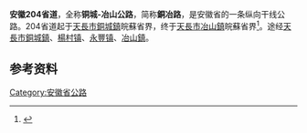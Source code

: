 {{中国省道信息框
|省=安徽
|省道编号=204
|地图链接=是
|自定义地图=yes
|路线名称=铜城-冶山公路
|路线简称=铜冶路
|起点=[[滁州市|滁州市]][[天長市|天長市]][[銅城鎮|銅城鎮]]
|终点=[[滁州市|滁州市]][[天長市|天長市]][[冶山鎮_(天長市)|冶山鎮]]
|规划总长度=60.8
|最近通车日期=
}}
'''安徽204省道'''，全称'''铜城-冶山公路'''，简称'''銅冶路'''，是安徽省的一条纵向干线公路。204省道起于[[天長市|天長市]][[銅城鎮|銅城鎮]]皖蘇省界，终于[[天長市|天長市]][[冶山鎮|冶山鎮]]皖蘇省界<ref>{{Cite web|url=http://jtt.ah.gov.cn/oldfiles/jttahOldfiles/UpFiles/annex/002986280/00298628001/20170418_2C731F56FF4B44BC88780AB114E670CB.pdf|title=安徽省普通省道网规划（2016年-2030年）规划文本|accessdate=2020-11-02|author=|date=2017-02-14|publisher=安徽省交通运输厅}}{{Dead link}}</ref>。途经[[天長市|天長市]][[銅城鎮|銅城鎮]]、[[楊村镇_(天長市)|楊村镇]]、[[永豐镇_(天長市)|永豐镇]]、[[冶山鎮_(天長市)|冶山鎮]]。

== 参考资料 ==
{{Reflist}}

{{安徽省道}}
{{Road-stub}}
[[Category:安徽省公路|Category:安徽省公路]]
